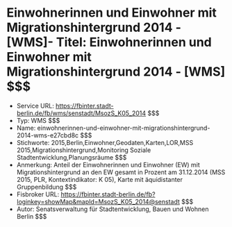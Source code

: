 # Einwohnerinnen und Einwohner mit Migrationshintergrund 2014 - [WMS]- Titel: Einwohnerinnen und Einwohner mit Migrationshintergrund 2014 - [WMS] $$$
- Service URL: https://fbinter.stadt-berlin.de/fb/wms/senstadt/MsozS_K05_2014 $$$
- Typ: WMS $$$
- Name: einwohnerinnen-und-einwohner-mit-migrationshintergrund-2014-wms-e27cbd8c $$$
- Stichworte: 2015,Berlin,Einwohner,Geodaten,Karten,LOR,MSS 2015,Migrationshintergrund,Monitoring Soziale Stadtentwicklung,Planungsräume $$$
- Anmerkung: Anteil der Einwohnerinnen und Einwohner (EW) mit Migrationshintergrund an den EW gesamt in Prozent am 31.12.2014 (MSS 2015, PLR, Kontextindikator: K 05), Karte mit äquidistanter Gruppenbildung $$$
- Fisbroker URL: https://fbinter.stadt-berlin.de/fb?loginkey=showMap&mapId=MsozS_K05_2014@senstadt $$$
- Autor: Senatsverwaltung für Stadtentwicklung, Bauen und Wohnen Berlin $$$
